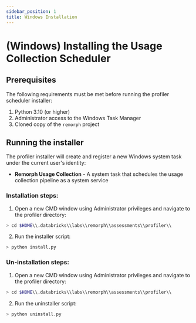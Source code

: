 ```yaml
---
sidebar_position: 1
title: Windows Installation
---
```


# (Windows) Installing the Usage Collection Scheduler

## Prerequisites

The following requirements must be met before running the profiler scheduler installer:
1. Python 3.10 (or higher)
3. Administrator access to the Windows Task Manager
4. Cloned copy of the `remorph` project

## Running the installer

The profiler installer will create and register a new Windows system task under the current user's identity:

- **Remorph Usage Collection** - A system task that schedules the usage collection pipeline as a system service

### Installation steps:

1. Open a new CMD window using Administrator privileges and navigate to the profiler directory:

```bash
> cd $HOME\\.databricks\\labs\\remorph\\assessments\\profiler\\
```

2. Run the installer script:

```bash
> python install.py
```

### Un-installation steps:

1. Open a new CMD window using Administrator privileges and navigate to the profiler directory:

```bash
> cd $HOME\\.databricks\\labs\\remorph\\assessments\\profiler\\
```

2. Run the uninstaller script:

```bash
> python uninstall.py
```

